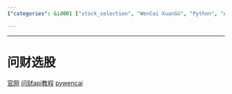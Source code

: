 ```yaml
---
{"categories": &id001 ["stock_selection", "WenCai XuanGǔ", "Python", "API", "finance", "investment", "platform"], "category": "Stock Selection", "date": "2022-11-03 14:24:39", "description": "Introducing '问财选股' (WenCai XuanGǔ), a stock selection platform with an official website and API tutorial. It also has a Python implementation called 'pywencai', providing users with tools for making informed investment decisions.", "tags": *id001, "title": "Discover '问财选股': The Comprehensive Stock Selection Platform and Python Implementation"}

---
```


------
# 问财选股
[官网](http://www.iwencai.com/unifiedmobile/#/home/index)
[问财api教程](https://zhuanlan.zhihu.com/p/539403282?utm_id=0)
[pywencai](https://github.com/zsrl/pywencai)
